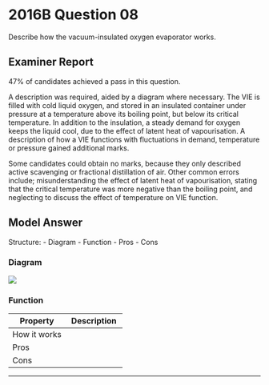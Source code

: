 # 2016B Question 08 

Describe how the vacuum-insulated oxygen evaporator works.


## Examiner Report

47% of candidates achieved a pass in this question.


A description was required, aided by a diagram where necessary. The VIE is filled with cold liquid oxygen, and stored in an insulated container under pressure at a temperature above its boiling point, but below its critical temperature. In addition to the insulation, a steady demand for oxygen keeps the liquid cool, due to the effect of latent heat of vapourisation. A description of how a VIE functions with fluctuations in demand, temperature or pressure gained additional marks.


Some candidates could obtain no marks, because they only described active scavenging or fractional distillation of air. Other common errors include; misunderstanding the effect of latent heat of vapourisation, stating that the critical temperature was more negative than the boiling point, and neglecting to discuss the effect of temperature on VIE function.

## Model Answer

Structure:
- Diagram
- Function
- Pros
- Cons

### Diagram

<img src="resources/vie.svg">


### Function


|Property|Description|
| -- | -- |
|How it works|<p>- Storage of O~2~</p><p>&emsp;- Critical temp -118°C</p><p>&emsp;- Boiling point -180°C</p><p>&emsp;- Produced en masse by fractional distillation of air</p><p>&emsp;- Transported to VIE</p><p>&emsp;- Stored as liquid with saturated vapour</p><p>&emsp;- Kept outside in gated area</p><br><p>- If pressure too low: (e.g. Oxygen taken from pipeline supply)</p><p>&emsp;- If mild drop: Vapourisation of liquid O~2~</p><p>&emsp;- If severe drop: Liquid O~2~ passed through pressure-raising vapouriser</p><p>&emsp;- Vapourisation maintains low temperature</p><p>&emsp;- Cold gaseous O~2~ passed through superheater (just coils exposed to ambient air, not actively heated)</p><p>&emsp;- Alarms</p><br><p>- If pressure too high:</p><p>&emsp;- Safety release valve 7atm</p><p>&emsp;- Pressure regulator 4atm</p><p>&emsp;- Alarms</p>|
|Pros|<p>- Large capacity compared with cylinder manifold</p><p>- No active cooling required, very energy efficient</p>|
|Cons|<p>- Expensive</p><p>- Big</p>|


--- 

